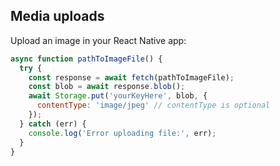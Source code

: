 ## Media uploads

Upload an image in your React Native app:

```javascript
async function pathToImageFile() {
  try {
    const response = await fetch(pathToImageFile);
    const blob = await response.blob();
    await Storage.put('yourKeyHere', blob, {
      contentType: 'image/jpeg' // contentType is optional
    });
  } catch (err) {
    console.log('Error uploading file:', err);
  }
}
```
